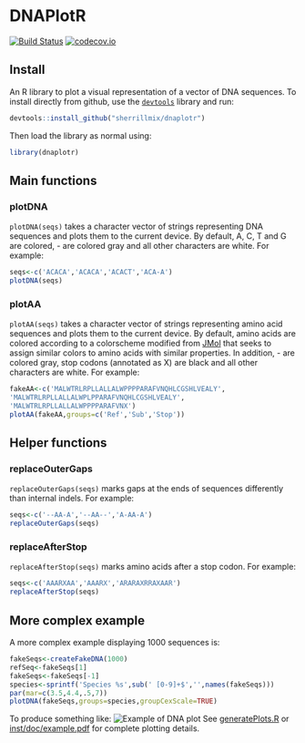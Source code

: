 # DNAPlotR

[![Build Status](https://travis-ci.org/sherrillmix/dnaplotr.svg?branch=master)](https://travis-ci.org/sherrillmix/dnaplotr)
[![codecov.io](https://codecov.io/github/sherrillmix/dnaplotr/coverage.svg?branch=master)](https://codecov.io/github/sherrillmix/dnaplotr?branch=master)

## Install
An R library to plot a visual representation of a vector of DNA sequences. To install directly from github, use the [<code>devtools</code>](https://github.com/hadley/devtools) library and run:

```r
devtools::install_github("sherrillmix/dnaplotr")
```
Then load the library as normal using:
```r
library(dnaplotr)
```

## Main functions
### plotDNA 
<code>plotDNA(seqs)</code> takes a character vector of strings representing DNA sequences and plots them to the current device. By default, A, C, T and G are colored, - are colored gray and all other characters are white. For example:

```r
seqs<-c('ACACA','ACACA','ACACT','ACA-A')
plotDNA(seqs)
```

### plotAA
<code>plotAA(seqs)</code> takes a character vector of strings representing amino acid sequences and plots them to the current device. By default, amino acids are colored according to a colorscheme modified from [JMol](http://jmol.sourceforge.net/jscolors/) that seeks to assign similar colors to amino acids with similar properties. In addition, - are colored gray, stop codons (annotated as X) are black and all other characters are white. For example:

```r
fakeAA<-c('MALWTRLRPLLALLALWPPPPARAFVNQHLCGSHLVEALY',
'MALWTRLRPLLALLALWPLPPARAFVNQHLCGSHLVEALY',
'MALWTRLRPLLALLALWPPPPARAFVNX')
plotAA(fakeAA,groups=c('Ref','Sub','Stop'))
```

## Helper functions

### replaceOuterGaps
<code>replaceOuterGaps(seqs)</code> marks gaps at the ends of sequences differently than internal indels.  For example:
```r
seqs<-c('--AA-A','--AA--','A-AA-A')
replaceOuterGaps(seqs)
```

### replaceAfterStop
<code>replaceAfterStop(seqs)</code> marks amino acids after a stop codon.  For example:

```r
seqs<-c('AAARXAA','AAARX','ARARAXRRAXAAR')
replaceAfterStop(seqs)
```

## More complex example
A more complex example displaying 1000 sequences is:
```r
fakeSeqs<-createFakeDNA(1000)
refSeq<-fakeSeqs[1]
fakeSeqs<-fakeSeqs[-1]
species<-sprintf('Species %s',sub(' [0-9]+$','',names(fakeSeqs)))
par(mar=c(3.5,4.4,.5,7))
plotDNA(fakeSeqs,groups=species,groupCexScale=TRUE)
```

To produce something like:
![Example of DNA plot](dnaPlotExample.png)
See [generatePlots.R](generatePlots.R) or [inst/doc/example.pdf](the vignette) for complete plotting details.

